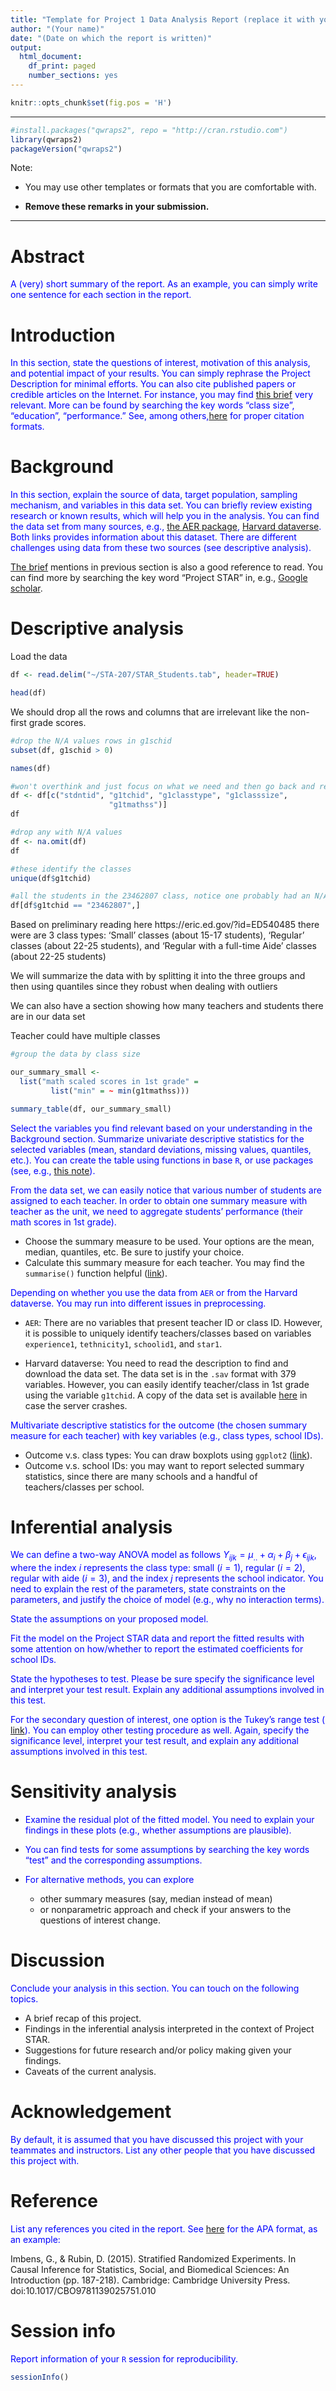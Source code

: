 ```yaml
---
title: "Template for Project 1 Data Analysis Report (replace it with your own title)"
author: "(Your name)"
date: "(Date on which the report is written)"
output:
  html_document:
    df_print: paged
    number_sections: yes
---
```

```r
knitr::opts_chunk$set(fig.pos = 'H')
```

***

```r
#install.packages("qwraps2", repo = "http://cran.rstudio.com")
library(qwraps2)
packageVersion("qwraps2")
```



Note: 


- You may use other templates or formats that you are comfortable with. 

- **Remove these remarks in your submission.**

***

# Abstract 

<span style='color:blue'> 
A (very) short summary of the report. As an example, you can simply write one sentence for each section in the report. 
</span>




# Introduction

<span style='color:blue'> In this section, state the questions of interest, motivation of this analysis, and potential impact of your results. You can simply rephrase the Project Description for minimal efforts. You can also cite published papers or credible articles on the Internet. For instance, you may find  [this brief](https://eric.ed.gov/?id=ED540485) very relevant. More can be found by searching the key words "class size", "education", "performance." See, among others,[here](https://owl.purdue.edu/owl/research_and_citation/apa_style/apa_formatting_and_style_guide/in_text_citations_the_basics.html) for proper citation formats.   </span>
 
# Background 

<span style='color:blue'> In this section, explain the source of data, target population, sampling mechanism, and variables in this data set. You can briefly review  existing research or known results, which will help you in the analysis. You can find the data set from many sources, e.g.,  [the AER package](https://www.rdocumentation.org/packages/AER/versions/1.2-9/topics/STAR), [Harvard dataverse](https://dataverse.harvard.edu/dataset.xhtml?persistentId=hdl:1902.1/10766). Both links provides information about this dataset. There are different challenges using data from these two sources (see descriptive analysis).

[The brief](https://eric.ed.gov/?id=ED540485) mentions in previous section is also a good reference to read. You can find more by searching the key word "Project STAR" in, e.g.,  [Google scholar](https://scholar.google.com/scholar?hl=en&as_sdt=0%2C5&q=Project+STAR&btnG=).
</span> 

# Descriptive analysis 


Load the data 




```r
df <- read.delim("~/STA-207/STAR_Students.tab", header=TRUE)
```

```r
head(df)
```




We should drop all the rows and columns that are irrelevant like the non-first grade scores. 


```r
#drop the N/A values rows in g1schid
subset(df, g1schid > 0)
```


```r
names(df)
```

```r
#won't overthink and just focus on what we need and then go back and reevaluate 
df <- df[c("stdntid", "g1tchid", "g1classtype", "g1classsize",
                      "g1tmathss")]
df
```

```r
#drop any with N/A values
df <- na.omit(df)
df
```
 

```r
#these identify the classes 
unique(df$g1tchid)
```

```r
#all the students in the 23462807 class, notice one probably had an N/A and was dropped
df[df$g1tchid == "23462807",]
```

Based on preliminary reading here https://eric.ed.gov/?id=ED540485
there were are 3 class types:  ‘Small’ classes (about 15-17
students), ‘Regular’ classes (about 22-25 students), and ‘Regular with a full-time Aide’ classes
(about 22-25 students)


We will summarize the data with by splitting it into the three groups and then using quantiles since they robust when dealing with outliers 

We can also have a section showing how many teachers and students there are in our data set 

Teacher could have multiple classes 

```r
#group the data by class size 

```


 
```r
our_summary_small <-
  list("math scaled scores in 1st grade" =
         list("min" = ~ min(g1tmathss)))


```

```r
summary_table(df, our_summary_small)
```



<span style='color:blue'> 
Select the variables you find relevant based on your understanding in the Background section. Summarize univariate descriptive statistics for the selected variables (mean, standard deviations, missing values,  quantiles, etc.). You can create the table using functions in base `R`, or use packages (see, e.g., [this note](https://cran.r-project.org/web/packages/qwraps2/vignettes/summary-statistics.html)). </span>


<span style='color:blue'> 
From the data set, we can easily notice that various number of students are assigned to each teacher. In order to obtain one summary measure with teacher as the unit, we need to aggregate students' performance (their math scores in 1st grade). </span>

- Choose the summary measure to be used. Your options are the mean, median, quantiles, etc. Be sure to justify your choice. 
- Calculate this summary measure for each teacher. You may find the  `summarise()` function helpful ([link](https://dplyr.tidyverse.org/reference/summarise.html)). 


<span style='color:blue'>
Depending on whether you use the data from `AER` or from the Harvard dataverse. You may run into different issues in preprocessing. 
</span>

- `AER`: There are no variables that present teacher ID or class ID. However, it is possible to uniquely identify teachers/classes based on variables `experience1`,  `tethnicity1`, `schoolid1`, and `star1`. 

- Harvard dataverse: You need to read the description to find and download the data set. The data set is in the `.sav` format with 379 variables. However, you can easily identify teacher/class in 1st grade using the variable `g1tchid`. A copy of the data set is available [here](https://www.dropbox.com/s/kbehsfec44zvzod/STAR_Students.sav?dl=0) in case the server crashes.



<span style='color:blue'> 
Multivariate descriptive statistics for the outcome (the chosen summary measure for each teacher) with key variables (e.g., class types, school IDs). </span>

- Outcome v.s. class types: You can draw boxplots using `ggplot2` ([link](https://ggplot2.tidyverse.org/reference/geom_boxplot.html)). 
- Outcome v.s. school IDs: you may want to report selected summary statistics, since there are many schools and a handful of teachers/classes per school. 
 

# Inferential analysis 


<span style="color:blue">
We can define a two-way ANOVA model as follows 
$Y_{ijk} = \mu_{..} + \alpha_{i} + \beta_{j} + \epsilon_{ijk}$, where the index $i$ represents the class type: small ($i=1$), regular ($i=2$), regular with aide ($i=3$), and the index $j$ represents the school indicator. You need to explain the rest of the parameters, state constraints on the parameters, and justify the choice of model (e.g., why no interaction terms).  
</span>


<span style="color:blue">
State the assumptions on your proposed model.
</span>


<span style="color:blue">
Fit the model on the Project STAR data and report the fitted results with some attention on how/whether to report the estimated coefficients for school IDs. 
</span>


<span style="color:blue">
State the hypotheses to test. Please be sure specify the significance level and interpret your test result.  Explain any additional assumptions involved in this test. 
</span>


<span style='color:blue'>
For the secondary question of interest, one option is the Tukey's range test ( [link](https://en.wikipedia.org/wiki/Tukey%27s_range_test)). You can employ other testing procedure as well.
Again, specify the significance level, interpret your test result, and explain any additional assumptions involved in this test.  
</span> 

# Sensitivity analysis 


- <span style='color:blue'> Examine the residual plot of the fitted model.  You need to explain your findings in these plots (e.g., whether assumptions are plausible). </span>

- <span style='color:blue'>  You can find tests for some assumptions by searching the key words "test" and the corresponding assumptions. 

- <span style='color:blue'>  For alternative methods, you can explore 
  - other summary measures (say, median instead of mean)
  - or nonparametric approach and check if your answers to the questions of interest change. 
</span>


# Discussion 

<span style='color:blue'> 
Conclude your analysis in this section. You can touch on the following topics. 
</span> 

- A brief recap of this project. 
- Findings in the inferential analysis interpreted in the context of Project STAR. 
- Suggestions for future research and/or policy making given your findings. 
- Caveats of the current analysis.

# Acknowledgement {-}

<span style='color:blue'>
By default, it is assumed that you have discussed this project with your teammates and instructors. List any other people that you have discussed this project with. 
</span>

# Reference {-}

<span style='color:blue'>
List any references you cited in the report. See [here](https://owl.purdue.edu/owl/research_and_citation/apa_style/apa_formatting_and_style_guide/in_text_citations_the_basics.html) for the APA format, as an example: 
</span> 

Imbens, G., & Rubin, D. (2015). Stratified Randomized Experiments. In Causal Inference for Statistics, Social, and Biomedical Sciences: An Introduction (pp. 187-218). Cambridge: Cambridge University Press. doi:10.1017/CBO9781139025751.010

# Session info {-}

<span style='color:blue'>
Report information of your `R` session for reproducibility. 
</span> 


```r
sessionInfo()
```